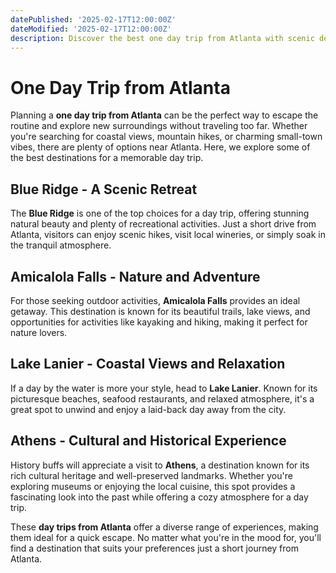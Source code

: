 ```yaml
---
datePublished: '2025-02-17T12:00:00Z'
dateModified: '2025-02-17T12:00:00Z'
description: Discover the best one day trip from Atlanta with scenic destinations, exciting activities, and top recommendations for a perfect getaway.
---
```


# One Day Trip from Atlanta

Planning a **one day trip from Atlanta** can be the perfect way to escape the routine and explore new surroundings without traveling too far. Whether you're searching for coastal views, mountain hikes, or charming small-town vibes, there are plenty of options near Atlanta. Here, we explore some of the best destinations for a memorable day trip.

## Blue Ridge - A Scenic Retreat

The **Blue Ridge** is one of the top choices for a day trip, offering stunning natural beauty and plenty of recreational activities. Just a short drive from Atlanta, visitors can enjoy scenic hikes, visit local wineries, or simply soak in the tranquil atmosphere.

## Amicalola Falls - Nature and Adventure

For those seeking outdoor activities, **Amicalola Falls** provides an ideal getaway. This destination is known for its beautiful trails, lake views, and opportunities for activities like kayaking and hiking, making it perfect for nature lovers.

## Lake Lanier - Coastal Views and Relaxation

<PromotionSection />

If a day by the water is more your style, head to **Lake Lanier**. Known for its picturesque beaches, seafood restaurants, and relaxed atmosphere, it's a great spot to unwind and enjoy a laid-back day away from the city.

## Athens - Cultural and Historical Experience

History buffs will appreciate a visit to **Athens**, a destination known for its rich cultural heritage and well-preserved landmarks. Whether you're exploring museums or enjoying the local cuisine, this spot provides a fascinating look into the past while offering a cozy atmosphere for a day trip.

These **day trips from Atlanta** offer a diverse range of experiences, making them ideal for a quick escape. No matter what you're in the mood for, you'll find a destination that suits your preferences just a short journey from Atlanta.
